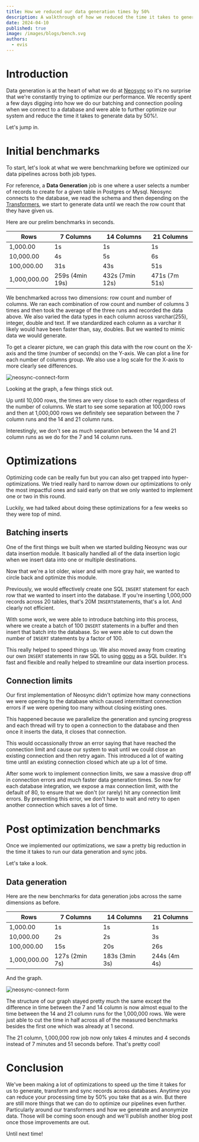 ```yaml
---
title: How we reduced our data generation times by 50%
description: A walkthrough of how we reduced the time it takes to generate data in Neosync by 50% + benchmarks.
date: 2024-04-10
published: true
image: /images/blogs/bench.svg
authors:
  - evis
---
```


# Introduction

Data generation is at the heart of what we do at [Neosync](https://neosync.dev) so it's no surprise that we're constantly trying to optimize our performance. We recently spent a few days digging into how we do our batching and connection pooling when we connect to a database and were able to further optimize our system and reduce the time it takes to generate data by 50%!.

Let's jump in.

# Initial benchmarks

To start, let's look at what we were benchmarking before we optimized our data pipelines across both job types.

For reference, a **Data Generation** job is one where a user selects a number of records to create for a given table in Postgres or Mysql. Neosync connects to the database, we read the schema and then depending on the [Transformers](https://docs.neosync.dev/transformers/introduction), we start to generate data until we reach the row count that they have given us.

Here are our prelim benchmarks in seconds.

| Rows         | 7 Columns       | 14 Columns      | 21 Columns    |
| ------------ | --------------- | --------------- | ------------- |
| 1,000.00     | 1s              | 1s              | 1s            |
| 10,000.00    | 4s              | 5s              | 6s            |
| 100,000.00   | 31s             | 43s             | 51s           |
| 1,000,000.00 | 259s (4min 19s) | 432s (7min 12s) | 471s (7m 51s) |

We benchmarked across two dimensions: row count and number of columns. We ran each combination of row count and number of columns 3 times and then took the average of the three runs and recorded the data above. We also varied the data types in each column across varchar(255), integer, double and text. If we standardized each column as a varchar it likely would have been faster than, say, doubles. But we wanted to mimic data we would generate.

To get a clearer picture, we can graph this data with the row count on the X-axis and the time (number of seconds) on the Y-axis. We can plot a line for each number of columns group. We also use a log scale for the X-axis to more clearly see differences.

![neosync-connect-form](/images/blogs/datagenpre.png)

Looking at the graph, a few things stick out.

Up until 10,000 rows, the times are very close to each other regardless of the number of columns. We start to see some separation at 100,000 rows and then at 1,000,000 rows we definitely see separation between the 7 column runs and the 14 and 21 column runs.

Interestingly, we don't see as much separation between the 14 and 21 column runs as we do for the 7 and 14 column runs.

# Optimizations

Optimizing code can be really fun but you can also get trapped into hyper-optimizations. We tried really hard to narrow down our optimizations to only the most impactful ones and said early on that we only wanted to implement one or two in this round.

Luckily, we had talked about doing these optimizations for a few weeks so they were top of mind.

## Batching inserts

One of the first things we built when we started building Neosync was our data insertion module. It basically handled all of the data insertion logic when we insert data into one or multiple destinations.

Now that we're a lot older, wiser and with more gray hair, we wanted to circle back and optimize this module.

Previously, we would effectively create one SQL `INSERT` statement for each row that we wanted to insert into the database. If you're inserting 1,000,000 records across 20 tables, that's 20M `INSERT`statements, that's a lot. And clearly not efficient.

With some work, we were able to introduce batching into this process, where we create a batch of 100 `INSERT` statements in a buffer and then insert that batch into the database. So we were able to cut down the number of `INSERT` statements by a factor of 100.

This really helped to speed things up. We also moved away from creating our own `INSERT` statements in raw SQL to using [goqu](https://github.com/doug-martin/goqu) as a SQL builder. It's fast and flexible and really helped to streamline our data insertion process.

## Connection limits

Our first implementation of Neosync didn't optimize how many connections we were opening to the database which caused intermittant connection errors if we were opening too many without closing existing ones.

This happened because we parallelize the generation and syncing progress and each thread will try to open a connection to the database and then once it inserts the data, it closes that connection.

This would occassionally throw an error saying that have reached the connection limit and cause our system to wait until we could close an existing connection and then retry again. This introduced a lot of waiting time until an existing connection closed which ate up a lot of time.

After some work to implement connection limits, we saw a massive drop off in connection errors and much faster data generation times. So now for each database integration, we expose a max connection limit, with the default of 80, to ensure that we don't (or rarely) hit any connection limit errors. By preventing this error, we don't have to wait and retry to open another connection which saves a lot of time.

# Post optimization benchmarks

Once we implemented our optimizations, we saw a pretty big reduction in the time it takes to run our data generation and sync jobs.

Let's take a look.

## Data generation

Here are the new benchmarks for data generation jobs across the same dimensions as before.

| Rows         | 7 Columns      | 14 Columns     | 21 Columns   |
| ------------ | -------------- | -------------- | ------------ |
| 1,000.00     | 1s             | 1s             | 1s           |
| 10,000.00    | 2s             | 2s             | 3s           |
| 100,000.00   | 15s            | 20s            | 26s          |
| 1,000,000.00 | 127s (2min 7s) | 183s (3min 3s) | 244s (4m 4s) |

And the graph.

![neosync-connect-form](/images/blogs/benchdatagenopt.png)

The structure of our graph stayed pretty much the same except the difference in time between the 7 and 14 column is now almost equal to the time between the 14 and 21 column runs for the 1,000,000 rows. We were just able to cut the time in half across all of the measured benchmarks besides the first one which was already at 1 second.

The 21 column, 1,000,000 row job now only takes 4 minutes and 4 seconds instead of 7 minutes and 51 seconds before. That's pretty cool!

# Conclusion

We've been making a lot of optimizations to speed up the time it takes for us to generate, transform and sync records across databases. Anytime you can reduce your processing time by 50% you take that as a win. But there are still more things that we can do to optimize our pipelines even further. Particularly around our transformers and how we generate and anonymize data. Those will be coming soon enough and we'll publish another blog post once those improvements are out.

Until next time!

